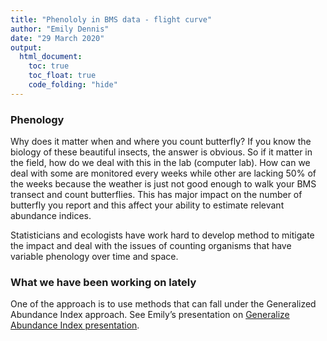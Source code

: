 ```yaml
---
title: "Phenololy in BMS data - flight curve"
author: "Emily Dennis"
date: "29 March 2020"
output:
  html_document:
    toc: true
    toc_float: true
    code_folding: "hide"
---
```


### Phenology

Why does it matter when and where you count butterfly? If you know the biology of these beautiful insects, the answer is obvious. So if it matter in the field, how do we deal with this in the lab (computer lab). How can we deal with some are monitored every weeks while other are lacking 50% of the weeks because the weather is just not good enough to walk your BMS transect and count butterflies. This has major impact on the number of butterfly you report and this affect your ability to estimate relevant abundance indices.

Statisticians and ecologists have work hard to develop method to mitigate the impact and deal with the issues of counting organisms that have variable phenology over time and space. 

### What we have been working on lately

One of the approach is to use methods that can fall under the Generalized Abundance Index approach. See Emily's presentation on <a href="GAI approach.pdf" target="_blank">Generalize Abundance Index presentation</a>.